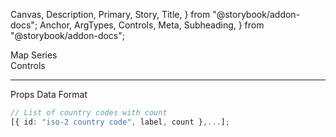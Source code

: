   Canvas,
  Description,
  Primary,
  Story,
  Title,
} from "@storybook/addon-docs";
  Anchor,
  ArgTypes,
  Controls,
  Meta,
  Subheading,
} from "@storybook/addon-docs";

<Meta of={MapSeriesStories} />

<Title>Map Series</Title>

<Anchor storyId="animations">
  <div className="hidden-anchor">
    <Subheading>Map Series</Subheading>
  </div>
</Anchor>

<Description of={MapSeries} />

<Primary />

<Collapsable className="control-panel">
  <div>Controls</div>
  <Controls of={MapSeriesStories.Example} />
</Collapsable>

<hr />

<Anchor storyId="props">
  <Subheading>Props</Subheading>
</Anchor>

<ArgTypes sort="requiredFirst" />

<Anchor storyId="data">
  <Subheading>Data Format</Subheading>
</Anchor>

```ts
// List of country codes with count
[{ id: "iso-2 country code", label, count },...];
```
